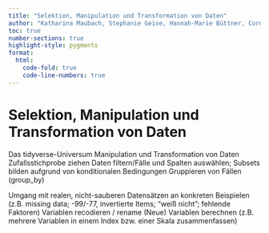 ```yaml
---
title: "Selektion, Manipulation und Transformation von Daten"
author: "Katharina Maubach, Stephanie Geise, Hannah-Marie Büttner, Cornelius Puschmann, & Patrick Zerrer"
toc: true
number-sections: true
highlight-style: pygments
format:
  html:
    code-fold: true
    code-line-numbers: true
---
```


# Selektion, Manipulation und Transformation von Daten

Das tidyverse-Universum Manipulation und Transformation von Daten Zufallsstichprobe ziehen Daten filtern/Fälle und Spalten auswählen; Subsets bilden aufgrund von konditionalen Bedingungen Gruppieren von Fällen (group_by)

Umgang mit realen, nicht-sauberen Datensätzen an konkreten Beispielen (z.B. missing data; -99/-77, invertierte Items; "weiß nicht"; fehlende Faktoren) Variablen recodieren / rename (Neue) Variablen berechnen (z.B. mehrere Variablen in einem Index bzw. einer Skala zusammenfassen)